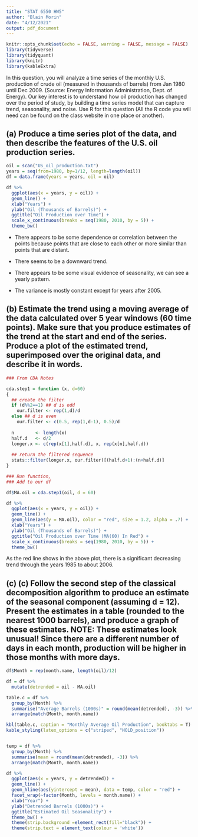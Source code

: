 ```yaml
---
title: "STAT 6550 HW5"
author: "Blain Morin"
date: "4/12/2021"
output: pdf_document
---
```


```r

knitr::opts_chunk$set(echo = FALSE, warning = FALSE, message = FALSE)
library(tidyverse)
library(tidyquant)
library(knitr)
library(kableExtra)


```

In this question, you will analyze a time series of the monthly U.S. production of crude oil (measured in thousands of barrels) from Jan 1980 until Dec 2009. (Source: Energy Information Administration, Dept. of Energy). Our key interest is to understand how oil production has changed over the period of study, by building a time series model that can capture trend, seasonality, and noise. Use R for this question (All the R code you will need can be found on the class website in one place or another).

## (a) Produce a time series plot of the data, and then describe the features of the U.S. oil production series.

```r

oil = scan("US_oil_production.txt")
years = seq(from=1980, by=1/12, length=length(oil))
df = data.frame(years = years, oil = oil)

```

```r

df %>%
  ggplot(aes(x = years, y = oil)) +
  geom_line() +
  xlab("Years") +
  ylab("Oil (Thousands of Barrels)") +
  ggtitle("Oil Production over Time") +
  scale_x_continuous(breaks = seq(1980, 2010, by = 5)) +
  theme_bw()

```


* There appears to be some dependence or correlation between the points because points that are close to each other or more similar than points that are distant.

* There seems to be a downward trend.

* There appears to be some visual evidence of seasonality, we can see a yearly pattern.

* The variance is mostly constant except for years after 2005.

## (b) Estimate the trend using a moving average of the data calculated over 5 year windows (60 time points). Make sure that you produce estimates of the trend at the start and end of the series. Produce a plot of the estimated trend, superimposed over the original data, and describe it in words.

```r

### From CDA Notes

cda.step1 = function (x, d=60)
{
  ## create the filter
  if (d%%2==1) ## d is odd
    our.filter <- rep(1,d)/d
  else ## d is even
    our.filter <- c(0.5, rep(1,d-1), 0.5)/d
  
  n        <- length(x)
  half.d   <- d/2
  longer.x <- c(rep(x[1],half.d), x, rep(x[n],half.d))
  
  ## return the filtered sequence
  stats::filter(longer.x, our.filter)[(half.d+1):(n+half.d)]
}

### Run function,
### Add to our df

df$MA.oil = cda.step1(oil, d = 60)

```

```r

df %>%
  ggplot(aes(x = years, y = oil)) +
  geom_line() + 
  geom_line(aes(y = MA.oil), color = "red", size = 1.2, alpha = .7) +
  xlab("Years") +
  ylab("Oil (Thousands of Barrels)") +
  ggtitle("Oil Production over Time (MA(60) In Red") +
  scale_x_continuous(breaks = seq(1980, 2010, by = 5)) +
  theme_bw()

```

As the red line shows in the above plot, there is a significant decreasing trend through the years 1985 to about 2006. 

## (c) (c) Follow the second step of the classical decomposition algorithm to produce an estimate of the seasonal component (assuming d = 12). Present the estimates in a table (rounded to the nearest 1000 barrels), and produce a graph of these estimates. NOTE: These estimates look unusual! Since there are a different number of days in each month, production will be higher in those months with more days.


```r

df$Month = rep(month.name, length(oil)/12)

df = df %>%
  mutate(detrended = oil - MA.oil)

table.c = df %>%
  group_by(Month) %>%
  summarise("Average Barrels (1000s)" = round(mean(detrended), -3)) %>%
  arrange(match(Month, month.name))

kbl(table.c, caption = "Monthly Average Oil Production", booktabs = T) %>%
kable_styling(latex_options = c("striped", "HOLD_position"))



```

```r

temp = df %>%
  group_by(Month) %>%
  summarise(mean = round(mean(detrended), -3)) %>%
  arrange(match(Month, month.name))

df %>%
  ggplot(aes(x = years, y = detrended)) +
  geom_line() + 
  geom_hline(aes(yintercept = mean), data = temp, color = "red") +
  facet_wrap(~factor(Month, levels = month.name)) +
  xlab("Year") +
  ylab("Detrended Barrels (1000s)") +
  ggtitle("Estimated Oil Seasonality") +
  theme_bw() +
  theme(strip.background =element_rect(fill="black")) +
  theme(strip.text = element_text(colour = 'white')) 
  

```

